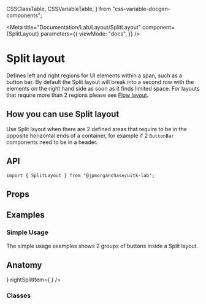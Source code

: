  CSSClassTable,
  CSSVariableTable,
} from "css-variable-docgen-components";

<Meta
  title="Documentation/Lab/Layout/SplitLayout"
  component={SplitLayout}
  parameters={{
    viewMode: "docs",
  }}
/>

# Split layout

Defines left and right regions for UI elements within a span, such as a button bar.
By default the Split layout will break into a second row with the elements on the right hand side as soon as it finds limited space.
For layouts that require more than 2 regions please see [Flow layout](?path=/docs/layout-docs-lab-flowlayout--page).

<Canvas>
  <Story id="lab-layout-splitlayout--default-split-layout" />
</Canvas>

## How you can use Split layout

Use Split layout when there are 2 defined areas that require to be in the opposite horizontal ends of a container,
for example if 2 `ButtonBar` components need to be in a header.

## API

```
import { SplitLayout } from "@jpmorganchase/uitk-lab";
```

## Props

<ArgsTable of={SplitLayout} />

## Examples

### Simple Usage

The simple usage examples shows 2 groups of buttons inside a Split layout.

<Canvas>
  <Story id="lab-layout-splitlayout--split-layout-simple-usage" />
</Canvas>

## Anatomy

<Canvas>
  <ComponentAnatomy showLegend>
    <SplitLayout
      style={{ border: "dashed 1px black", padding: "1rem" }}
      leftSplitItem={
        <FlexItem style={{ border: "dashed 1px black", padding: "1rem" }} />
      }
      rightSplitItem={
        <FlexItem style={{ border: "dashed 1px black", padding: "1rem" }} />
      }
    />
  </ComponentAnatomy>
</Canvas>

### Classes

<CSSClassTable of={SplitLayout} />
